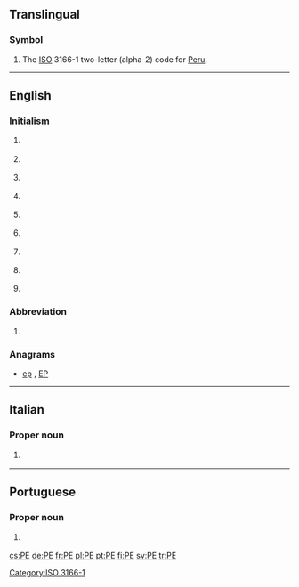 {{also|Appendix:Variations of "pe"}}
==Translingual==

===Symbol===
{{head|mul|symbol}}

# The [[ISO]] 3166-1 two-letter (alpha-2) code for [[Peru]].

[[Category:ISO 3166-1]]
----

==English==

===Initialism===
{{rfc-header|Initialism}}
{{en-initialism}}

# {{context|business|lang=en}} {{initialism of|[[professional|Professional]] [[engineer|Engineer]]|lang=en}}
# {{context|education|lang=en}} {{initialism of|physical education|lang=en}}
# {{context|education|lang=en}} {{initialism of|preliminary examination|Preliminary Examination|lang=en}}
# {{context|geography|lang=en}} {{initialism of|Prince Edward Island|lang=en}} {{gloss|A Canadian province}}
# {{context|organic compounds|lang=en}} {{initialism of|polyethylene|lang=en}}
# {{context|pathology|lang=en}} {{initialism of|pulmonary embolism|lang=en}}
# {{context|software|lang=en}} {{initialism of|portable executable|Portable Executable|lang=en}}
# {{context|software|lang=en}} {{initialism of|[[portable|Portable]] [[edition|Edition]]|lang=en}} {{gloss|usually used for a software version}}
# {{context|software|lang=en}} {{initialism of|Windows Preinstallation Environment|Preinstallation Environment|lang=en}}

===Abbreviation===
{{rfc-header|Abbreviation}}
{{en-abbr}}

# {{context|geography|lang=en}} {{abbreviation of|Pernambuco|lang=en}} {{gloss|This is a state of [[Brazil]]}}

===Anagrams===
* [[ep#English|ep]] , [[EP#English|EP]]

----

==Italian==

===Proper noun===
{{it-proper noun}}

# {{abbreviation of|Pescara|lang=it}} {{gloss|city in Abruzzo}}

----

==Portuguese==

===Proper noun===
{{pt-proper noun}}

# {{abbreviation of|Pernambuco|lang=pt}} {{gloss|Brazilian state}}

[[cs:PE]]
[[de:PE]]
[[fr:PE]]
[[pl:PE]]
[[pt:PE]]
[[fi:PE]]
[[sv:PE]]
[[tr:PE]]